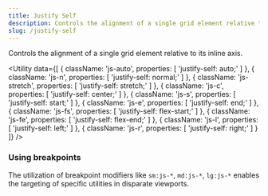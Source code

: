```yaml
---
title: Justify Self
description: Controls the alignment of a single grid element relative to its inline axis.
slug: /justify-self
---
```



Controls the alignment of a single grid element relative to its inline axis.

<Utility
  data={[
    {
        className: 'js-auto',
        properties: [
            'justify-self: auto;'
        ]
    },
    {
        className: 'js-n',
        properties: [
            'justify-self: normal;'
        ]
    },
    {
        className: 'js-stretch',
        properties: [
            'justify-self: stretch;'
        ]
    },
    {
        className: 'js-c',
        properties: [
            'justify-self: center;'
        ]
    },
    {
        className: 'js-s',
        properties: [
            'justify-self: start;'
        ]
    },
    {
        className: 'js-e',
        properties: [
            'justify-self: end;'
        ]
    },
    {
        className: 'js-fs',
        properties: [
            'justify-self: flex-start;'
        ]
    },
    {
        className: 'js-fe',
        properties: [
            'justify-self: flex-end;'
        ]
    },
    {
        className: 'js-l',
        properties: [
            'justify-self: left;'
        ]
    },
    {
        className: 'js-r',
        properties: [
            'justify-self: right;'
        ]
    }
  ]}
/>

### Using breakpoints

The utilization of breakpoint modifiers like `sm:js-*`, `md:js-*`, `lg:js-*` enables the targeting of specific utilities in disparate viewports.